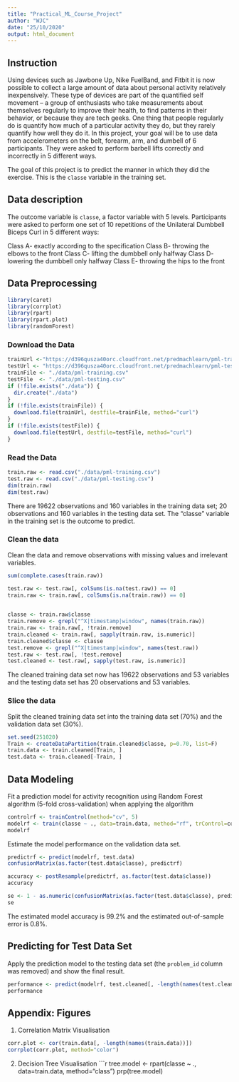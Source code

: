 ```yaml
---
title: "Practical_ML_Course_Project"
author: "WJC"
date: "25/10/2020"
output: html_document
---
```


## Instruction

Using devices such as Jawbone Up, Nike FuelBand, and Fitbit it is now possible to collect a large amount of data about personal activity relatively inexpensively. These type of devices are part of the quantified self movement – a group of enthusiasts who take measurements about themselves regularly to improve their health, to find patterns in their behavior, or because they are tech geeks. One thing that people regularly do is quantify how much of a particular activity they do, but they rarely quantify how well they do it. In this project, your goal will be to use data from accelerometers on the belt, forearm, arm, and dumbell of 6 participants. They were asked to perform barbell lifts correctly and incorrectly in 5 different ways.

The goal of this project is to predict the manner in which they did the exercise. This is the `classe` variable in the training set.

## Data description

The outcome variable is `classe`, a factor variable with 5 levels. Participants were asked to perform one set of 10 repetitions of the Unilateral Dumbbell Biceps Curl in 5 different ways:

Class A- exactly according to the specification 
Class B- throwing the elbows to the front 
Class C- lifting the dumbbell only halfway
Class D- lowering the dumbbell only halfway
Class E- throwing the hips to the front

## Data Preprocessing  
```r
library(caret)
library(corrplot)
library(rpart)
library(rpart.plot)
library(randomForest)
```
### Download the Data
```r
trainUrl <-"https://d396qusza40orc.cloudfront.net/predmachlearn/pml-training.csv"
testUrl <- "https://d396qusza40orc.cloudfront.net/predmachlearn/pml-testing.csv"
trainFile <- "./data/pml-training.csv"
testFile  <- "./data/pml-testing.csv"
if (!file.exists("./data")) {
  dir.create("./data")
}
if (!file.exists(trainFile)) {
  download.file(trainUrl, destfile=trainFile, method="curl")
}
if (!file.exists(testFile)) {
  download.file(testUrl, destfile=testFile, method="curl")
}
```  
### Read the Data
```r
train.raw <- read.csv("./data/pml-training.csv")
test.raw <- read.csv("./data/pml-testing.csv")
dim(train.raw)
dim(test.raw)
```
There are 19622 observations and 160 variables in the training data set; 20 observations and 160 variables in the testing data set. The "classe" variable in the training set is the outcome to predict. 

### Clean the data
Clean the data and remove observations with missing values and irrelevant variables.
```r
sum(complete.cases(train.raw))

test.raw <- test.raw[, colSums(is.na(test.raw)) == 0]
train.raw <- train.raw[, colSums(is.na(train.raw)) == 0] 
 

classe <- train.raw$classe
train.remove <- grepl("^X|timestamp|window", names(train.raw))
train.raw <- train.raw[, !train.remove]
train.cleaned <- train.raw[, sapply(train.raw, is.numeric)]
train.cleaned$classe <- classe
test.remove <- grepl("^X|timestamp|window", names(test.raw))
test.raw <- test.raw[, !test.remove]
test.cleaned <- test.raw[, sapply(test.raw, is.numeric)]
```
The cleaned training data set now has 19622 observations and 53 variables and the testing data set has 20 observations and 53 variables.

### Slice the data
Split the cleaned training data set into the training data set (70%) and the validation data set (30%).   
```r
set.seed(251020) 
Train <- createDataPartition(train.cleaned$classe, p=0.70, list=F)
train.data <- train.cleaned[Train, ]
test.data <- train.cleaned[-Train, ]
```

## Data Modeling
Fit a prediction model for activity recognition using Random Forest algorithm (5-fold cross-validation) when applying the algorithm  
```r
controlrf <- trainControl(method="cv", 5)
modelrf <- train(classe ~ ., data=train.data, method="rf", trControl=controlrf, ntree=300)
modelrf
```
Estimate the model performance on the validation data set.  
```r
predictrf <- predict(modelrf, test.data)
confusionMatrix(as.factor(test.data$classe), predictrf)

accuracy <- postResample(predictrf, as.factor(test.data$classe))
accuracy

se <- 1 - as.numeric(confusionMatrix(as.factor(test.data$classe), predictrf)$overall[1])
se
```
The estimated model accuracy is 99.2% and the estimated out-of-sample error is 0.8%.

## Predicting for Test Data Set
Apply the prediction model to the testing data set (the `problem_id` column was removed) and show the final result.  
```r
performance <- predict(modelrf, test.cleaned[, -length(names(test.cleaned))])
performance
```  

## Appendix: Figures
1. Correlation Matrix Visualisation  
```r
corr.plot <- cor(train.data[, -length(names(train.data))])
corrplot(corr.plot, method="color")
```
2. Decision Tree Visualisation
```r
tree.model <- rpart(classe ~ ., data=train.data, method="class")
prp(tree.model) 

